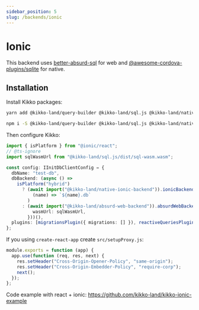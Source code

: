 ```yaml
---
sidebar_position: 5
slug: /backends/ionic
---
```



# Ionic

This backend uses [better-absurd-sql](https://github.com/kikko-land/better-absurd-sql) for web and [@awesome-cordova-plugins/sqlite](https://www.npmjs.com/package/@awesome-cordova-plugins/sqlite) for native.

## Installation

Install Kikko packages:

<Tabs>
  <TabItem value="yarn" label="yarn" default>

```bash
yarn add @kikko-land/query-builder @kikko-land/sql.js @kikko-land/native-ionic-backend @kikko-land/absurd-web-backend cordova-sqlite-storage
```

  </TabItem>
  <TabItem value="npm" label="npm">

```bash
npm i -S @kikko-land/query-builder @kikko-land/sql.js @kikko-land/native-ionic-backend @kikko-land/absurd-web-backend cordova-sqlite-storage
```

  </TabItem>
</Tabs>

Then configure Kikko:

```typescript
import { isPlatform } from "@ionic/react";
// @ts-ignore
import sqlWasmUrl from "@kikko-land/sql.js/dist/sql-wasm.wasm";

const config: IInitDbClientConfig = {
  dbName: "test-db",
  dbBackend: (async () =>
    isPlatform("hybrid")
      ? (await import("@kikko-land/native-ionic-backend")).ionicBackend(
          (name) => `${name}.db`
        )
      : (await import("@kikko-land/absurd-web-backend")).absurdWebBackend({
          wasmUrl: sqlWasmUrl,
        }))(),
  plugins: [migrationsPlugin({ migrations: [] }), reactiveQueriesPlugin()],
};
```

If you using `create-react-app` create `src/setupProxy.js`:

```javascript
module.exports = function (app) {
  app.use(function (req, res, next) {
    res.setHeader("Cross-Origin-Opener-Policy", "same-origin");
    res.setHeader("Cross-Origin-Embedder-Policy", "require-corp");
    next();
  });
};
```

Code example with react + ionic: https://github.com/kikko-land/kikko-ionic-example
